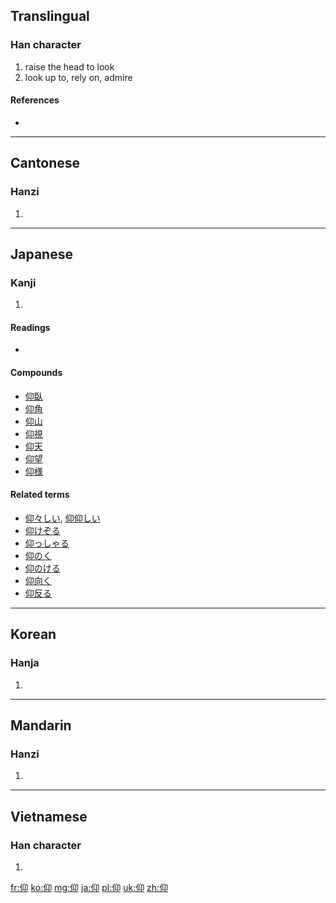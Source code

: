 ==Translingual==

===Han character===
{{Han char|rn=9|rad=人|as=04|sn=6|four=2722<sub>0</sub>|canj=人竹女中 (OHVL)}}

# raise the head to look
# look up to, rely on, admire

====References====
* {{Han ref|kx=0094.080|dkj=00400|dj=0199.140|hdz=10125.030|uh=4EF0|ud=20208|bh=A5F5|bd=42485}}

----

==Cantonese==

===Hanzi===
{{yue-hanzi|jyut=|y=yeung5}}

# {{defn|lang=yue|sort=人04}}

----

==Japanese==

===Kanji===
{{ja-kanji|grade=c|rs=人04}}

# {{defn|lang=ja|sort=人04}}

====Readings====
* {{ja-readings|on=[[ぎょう]] ([[gyō]]), [[こう]] ([[kō]])|kun=[[あおぐ]] ([[仰ぐ]], [[aogu]]), [[おおせ]] ([[仰せ]], [[oose]]), [[あおる]] ([[aoru]])}}

====Compounds====
* [[仰臥]]
* [[仰角]]
* [[仰山]]
* [[仰視]]
* [[仰天]]
* [[仰望]]
* [[仰様]]

====Related terms====
* [[仰々しい]],  [[仰仰しい]]
* [[仰けぞる]]
* [[仰っしゃる]]
* [[仰のく]]
* [[仰のける]]
* [[仰向く]]
* [[仰反る]]

----

==Korean==

===Hanja===
{{ko-hanja|hangeul=앙|rv=ang|mr=ang}}

# {{defn|lang=ko|sort=人04}}

----

==Mandarin==

===Hanzi===
{{cmn-hanzi|pin=[[yǎng]] ([[yang3]])|wg=yang<sup>3</sup>}}

# {{defn|lang=cmn|sort=人04}}

----

==Vietnamese==

===Han character===
{{vi-hantu|ngưỡng|rs=人04}}

# {{defn|lang=vi|sort=人04}}

[[fr:仰]]
[[ko:仰]]
[[mg:仰]]
[[ja:仰]]
[[pl:仰]]
[[uk:仰]]
[[zh:仰]]